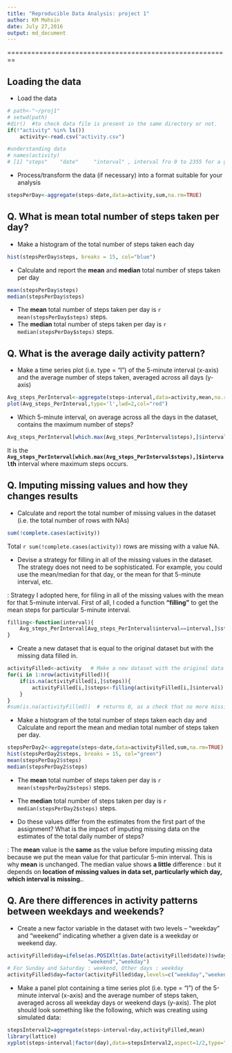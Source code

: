```yaml
---
title: "Reproducible Data Analysis: project 1"
author: KM Mohsin
date: July 27,2016
output: md_document
---
```


========================================================

Loading the data
----------------

* Load the data
```r
# path<-"~/proj1"
# setwd(path)
#dir()  #to check data file is present in the same directory or not.
if(!"activity" %in% ls()) 
    activity<-read.csv("activity.csv")

#understanding data
# names(activity)
# [1] "steps"    "date"     "interval" , interval fro 0 to 2355 for a given day
```




* Process/transform the data (if necessary) into a format suitable for your analysis
```r
stepsPerDay<-aggregate(steps~date,data=activity,sum,na.rm=TRUE)
```

Q. What is mean total number of steps taken per day?
-------------------------------------------------

* Make a histogram of the total number of steps taken each day
```r
hist(stepsPerDay$steps, breaks = 15, col="blue")
```

* Calculate and report the **mean** and **median** total number of steps taken 
per day 

```r
mean(stepsPerDay$steps)
median(stepsPerDay$steps)
```
* The **mean** total number of steps taken per day is 
    `r mean(stepsPerDay$steps)` steps.
* The **median** total number of steps taken per day is 
    `r median(stepsPerDay$steps)` steps.
    
Q. What is the average daily activity pattern?
-------------------------------------------

* Make a time series plot (i.e. type = "l") of the 5-minute interval (x-axis) and the average number of steps taken, averaged across all days (y-axis)

```r
Avg_steps_PerInterval<-aggregate(steps~interval,data=activity,mean,na.rm=TRUE)
plot(Avg_steps_PerInterval,type='l',lwd=2,col="red")
```

* Which 5-minute interval, on average across all the days in the dataset, contains the maximum number of steps? 
```r
Avg_steps_PerInterval[which.max(Avg_steps_PerInterval$steps),]$interval
```

It is the **`Avg_steps_PerInterval[which.max(Avg_steps_PerInterval$steps),]$interval`th** interval where
maximum steps occurs.

Q. Imputing missing values and how they changes results
-----------------------

* Calculate and report the total number of missing values in the dataset (i.e. the total number of rows with NAs)
```r
sum(!complete.cases(activity))
```
Total `r sum(!complete.cases(activity))` rows are missing with a value NA.

* Devise a strategy for filling in all of the missing values in the dataset. The strategy does not need to be sophisticated. For example, you could use the mean/median for that day, or the mean for that 5-minute interval, etc.

: Strategy I adopted here, for filing in all of the missing values with the mean for that 5-minute interval. First of all, I coded a function **"filling"** to get the mean steps for particular 5-minute interval. 
```r
filling<-function(interval){
    Avg_steps_PerInterval[Avg_steps_PerInterval$interval==interval,]$steps
}
```

* Create a new dataset that is equal to the original dataset but with the missing data filled in.

```r
activityFilled<-activity   # Make a new dataset with the original data
for(i in 1:nrow(activityFilled)){
    if(is.na(activityFilled[i,]$steps)){
        activityFilled[i,]$steps<-filling(activityFilled[i,]$interval)
    }
}
#sum(is.na(activityFilled))  # returns 0, as a check that no more missing values. 
```

* Make a histogram of the total number of steps taken each day and Calculate and report the mean and median total number of steps taken per day. 
```r
stepsPerDay2<-aggregate(steps~date,data=activityFilled,sum,na.rm=TRUE)
hist(stepsPerDay2$steps, breaks = 15, col="green")
mean(stepsPerDay2$steps)
median(stepsPerDay2$steps)
```
* The **mean** total number of steps taken per day is 
`r mean(stepsPerDay2$steps)` steps.
* The **median** total number of steps taken per day is 
`r median(stepsPerDay2$steps)` steps.

* Do these values differ from the estimates from the first part of the assignment? What is the impact of imputing missing data on the estimates of the total daily number of steps?

: The **mean** value is the **same** as the value before imputing missing data because we put the mean value for that particular 5-min interval. This is why **mean** is unchanged. The median value shows **a little** difference : but it depends on **location of missing values in data set, particularly which day, which interval is missing.**.

Q. Are there differences in activity patterns between weekdays and weekends?
---------------------------------------------------------------------------

* Create a new factor variable in the dataset with two levels – “weekday” and “weekend” indicating whether a given date is a weekday or weekend day.
```r
activityFilled$day=ifelse(as.POSIXlt(as.Date(activityFilled$date))$wday%%6==0,
                          "weekend","weekday")
# For Sunday and Saturday : weekend, Other days : weekday 
activityFilled$day=factor(activityFilled$day,levels=c("weekday","weekend"))
```


* Make a panel plot containing a time series plot (i.e. type = "l") of the 5-minute interval (x-axis) and the average number of steps taken, averaged across all weekday days or weekend days (y-axis). The plot should look something like the following, which was creating using simulated data:
```r
stepsInterval2=aggregate(steps~interval+day,activityFilled,mean)
library(lattice)
xyplot(steps~interval|factor(day),data=stepsInterval2,aspect=1/2,type="l",lwd=2, col="red")
```

